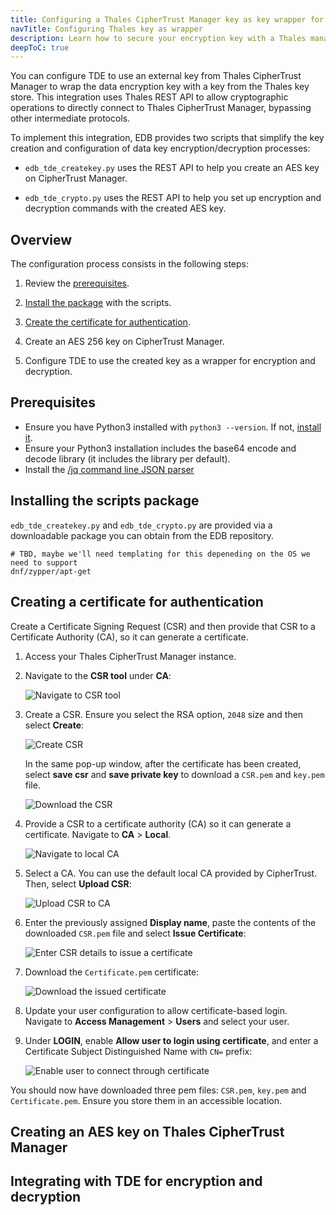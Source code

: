 ```yaml
---
title: Configuring a Thales CipherTrust Manager key as key wrapper for TDE
navTitle: Configuring Thales key as wrapper
description: Learn how to secure your encryption key with a Thales management key.
deepToC: true
---
```


You can configure TDE to use an external key from Thales CipherTrust Manager to wrap the data encryption key with a key from the Thales key store. This integration uses Thales REST API to allow cryptographic operations to directly connect to Thales CipherTrust Manager, bypassing other intermediate protocols.

To implement this integration, EDB provides two scripts that simplify the key creation and configuration of data key encryption/decryption processes:

- `edb_tde_createkey.py` uses the REST API to help you create an AES key on CipherTrust Manager.

- `edb_tde_crypto.py` uses the REST API to help you set up encryption and decryption commands with the created AES key.

## Overview

The configuration process consists in the following steps: 

1. Review the [prerequisites](#prerequisites).

1. [Install the package](#installing-the-scripts-package) with the scripts.

1. [Create the certificate for authentication](#creating-a-certificate-for-authentication). 

1. Create an AES 256 key on CipherTrust Manager. 

1. Configure TDE to use the created key as a wrapper for encryption and decryption.

## Prerequisites

- Ensure you have Python3 installed with `python3 --version`. If not, [install it](https://www.python.org/downloads/). 
- Ensure your Python3 installation includes the base64 encode and decode library (it includes the library per default).
- Install the [/jq command line JSON parser](https://jqlang.org/)

## Installing the scripts package

`edb_tde_createkey.py` and `edb_tde_crypto.py` are provided via a downloadable package you can obtain from the EDB repository. 

```shell
# TBD, maybe we'll need templating for this depeneding on the OS we need to support
dnf/zypper/apt-get 
```

## Creating a certificate for authentication

Create a Certificate Signing Request (CSR) and then provide that CSR to a Certificate Authority (CA), so it can generate a certificate.

1.  Access your Thales CipherTrust Manager instance. 

1.  Navigate to the **CSR tool** under **CA**:

    ![Navigate to CSR tool](./images/01_CSR_tool.png)

1.  Create a CSR. Ensure you select the RSA option, `2048` size and then select **Create**: 

    ![Create CSR](./images/02_CSR_creation.png)
	
	In the same pop-up window, after the certificate has been created, select **save csr** and **save private key** to download a `CSR.pem` and `key.pem` file.

	![Download the CSR](./images/03_CSR_creation_download.png)

1.  Provide a CSR to a certificate authority (CA) so it can generate a certificate. Navigate to **CA** > **Local**.

    ![Navigate to local CA](./images/04_local_CA.png)

1.  Select a CA. You can use the default local CA provided by CipherTrust. Then, select **Upload CSR**:

    ![Upload CSR to CA](./images/05_local_CA_selected.png)

1.  Enter the previously assigned **Display name**, paste the contents of the downloaded `CSR.pem` file and select **Issue Certificate**:
    
	![Enter CSR details to issue a certificate](./images/06_enter_pem_contents.png)

1.  Download the `Certificate.pem` certificate: 

    ![Download the issued certificate](./images/07_download_certificate.png)

1.  Update your user configuration to allow certificate-based login. Navigate to **Access Management** > **Users** and select your user.

1.  Under **LOGIN**, enable **Allow user to login using certificate**, and enter a Certificate Subject Distinguished Name with `CN=` prefix: 

    ![Enable user to connect through certificate](./images/08_update_user_cert_login.png)

You should now have downloaded three pem files: `CSR.pem`, `key.pem` and `Certificate.pem`. Ensure you store them in an accessible location.

## Creating an AES key on Thales CipherTrust Manager

## Integrating with TDE for encryption and decryption 